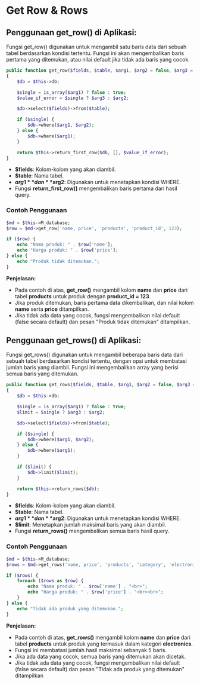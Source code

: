 # Get Row & Rows

## Penggunaan get_row() di Aplikasi:

Fungsi get_row() digunakan untuk mengambil satu baris data dari sebuah tabel berdasarkan kondisi tertentu. Fungsi ini akan mengembalikan baris pertama yang ditemukan, atau nilai default jika tidak ada baris yang cocok.

```php
public function get_row($fields, $table, $arg1, $arg2 = false, $arg3 = false)
{
    $db = $this->db;

    $single = is_array($arg1) ? false : true;
    $value_if_error = $single ? $arg3 : $arg2;

    $db->select($fields)->from($table);

    if ($single) {
        $db->where($arg1, $arg2);
    } else {
        $db->where($arg1);
    }

    return $this->return_first_row($db, [], $value_if_error);
}
```

- **$fields**: Kolom-kolom yang akan diambil.
- **$table**: Nama tabel.
- **$arg1** dan **$arg2**: Digunakan untuk menetapkan kondisi WHERE.
- Fungsi **return_first_row()** mengembalikan baris pertama dari hasil query.

### Contoh Penggunaan

```php copy
$md = $this->M_database;
$row = $md->get_row('name, price', 'products', 'product_id', 123);

if ($row) {
    echo "Nama produk: " . $row['name'];
    echo "Harga produk: " . $row['price'];
} else {
    echo "Produk tidak ditemukan.";
}
```

**Penjelasan:**

- Pada contoh di atas, **get_row()** mengambil kolom **name** dan **price** dari tabel **products** untuk produk dengan **product_id = 123**.
- Jika produk ditemukan, baris pertama data dikembalikan, dan nilai kolom **name** serta **price** ditampilkan.
- Jika tidak ada data yang cocok, fungsi mengembalikan nilai default (false secara default) dan pesan "Produk tidak ditemukan" ditampilkan.

## Penggunaan get_rows() di Aplikasi:

Fungsi get_rows() digunakan untuk mengambil beberapa baris data dari sebuah tabel berdasarkan kondisi tertentu, dengan opsi untuk membatasi jumlah baris yang diambil. Fungsi ini mengembalikan array yang berisi semua baris yang ditemukan.

```php
public function get_rows($fields, $table, $arg1, $arg2 = false, $arg3 = false)
{
    $db = $this->db;

    $single = is_array($arg1) ? false : true;
    $limit = $single ? $arg3 : $arg2;

    $db->select($fields)->from($table);

    if ($single) {
        $db->where($arg1, $arg2);
    } else {
        $db->where($arg1);
    }

    if ($limit) {
        $db->limit($limit);
    }

    return $this->return_rows($db);
}

```

- **$fields**: Kolom-kolom yang akan diambil.
- **$table**: Nama tabel.
- **$arg1** dan **$arg2**: Digunakan untuk menetapkan kondisi WHERE.
- **$limit**: Menetapkan jumlah maksimal baris yang akan diambil.
- Fungsi **return_rows()** mengembalikan semua baris hasil query.

### Contoh Penggunaan

```php copy
$md = $this->M_database;
$rows = $md->get_rows('name, price', 'products', 'category', 'electronics', 5);

if ($rows) {
    foreach ($rows as $row) {
        echo "Nama produk: " . $row['name'] . "<br>";
        echo "Harga produk: " . $row['price'] . "<br><br>";
    }
} else {
    echo "Tidak ada produk yang ditemukan.";
}

```

**Penjelasan:**

- Pada contoh di atas, **get_rows()** mengambil kolom **name** dan **price** dari tabel **products** untuk produk yang termasuk dalam kategori **electronics**.
- Fungsi ini membatasi jumlah hasil maksimal sebanyak 5 baris.
- Jika ada data yang cocok, semua baris yang ditemukan akan dicetak.
- Jika tidak ada data yang cocok, fungsi mengembalikan nilai default (false secara default) dan pesan "Tidak ada produk yang ditemukan" ditampilkan
